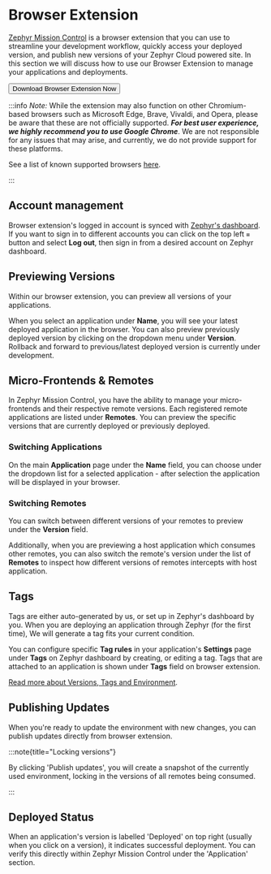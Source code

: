 
# Browser Extension

[Zephyr Mission Control](https://chromewebstore.google.com/detail/zephyr-mission-control/liflhldchhinbaeplljlplhnbkdidedn) is a browser extension that you can use to streamline your development workflow, quickly access your deployed version, and publish new versions of your Zephyr Cloud powered site. In this section we will discuss how to use our Browser Extension to manage your applications and deployments. 

<a href="https://chromewebstore.google.com/detail/zephyr-mission-control/liflhldchhinbaeplljlplhnbkdidedn" target="_blank" rel="noreferrer">
<Button variant="outline">Download Browser Extension Now</Button>
</a>


:::info
*Note:* While the extension may also function on other Chromium-based browsers such as Microsoft Edge, Brave, Vivaldi, and Opera, please be aware that these are not officially supported. _**For best user experience, we highly recommend you to use Google Chrome**_. We are not responsible for any issues that may arise, and currently, we do not provide support for these platforms.

See a list of known supported browsers [here](/supported#supported-browser).

:::

## Account management 

Browser extension's logged in account is synced with [Zephyr's dashboard](https://app.zephyr-cloud.io). If you want to sign in to different accounts you can click on the top left `≡` button and select **Log out**, then sign in from a desired account on Zephyr dashboard. 


## Previewing Versions

Within our browser extension, you can preview all versions of your applications. 

When you select an application under **Name**, you will see your latest deployed application in the browser. You can also preview previously deployed version by clicking on the dropdown menu under **Version**. Rollback and forward to previous/latest deployed version is currently under development. 

## Micro-Frontends & Remotes

In Zephyr Mission Control, you have the ability to manage your micro-frontends and their respective remote versions. Each registered remote applications are  listed under **Remotes**. You can preview the specific versions that are currently deployed or previously deployed.



### Switching Applications

On the main **Application** page under the **Name** field, you can choose under the dropdown list for a selected application - after selection the application will be displayed in your browser.  

### Switching Remotes

You can switch between different versions of your remotes to preview under the **Version** field. 

Additionally, when you are previewing a host application which consumes other remotes, you can also switch the remote's version under the list of **Remotes** to inspect how different versions of remotes intercepts with host application. 

## Tags 

Tags are either auto-generated by us, or set up in Zephyr's dashboard by you. When you are deploying an application through Zephyr (for the first time), We will generate a tag fits your current condition. 

You can configure specific **Tag rules** in your application's **Settings** page under **Tags** on Zephyr dashboard by creating, or editing a tag. Tags that are attached to an application is shown under **Tags** field on browser extension.

[Read more about Versions, Tags and Environment](/how-to/versioning-tags#zephyr-tag-management).

## Publishing Updates

When you're ready to update the environment with new changes, you can publish updates directly from browser extension. 

:::note{title="Locking versions"}

By clicking 'Publish updates', you will create a snapshot of the currently used environment, locking in the versions of all remotes being consumed.

:::

## Deployed Status

When an application's version is labelled 'Deployed' on top right (usually when you click on a version), it indicates successful deployment. You can verify this directly within Zephyr Mission Control under the 'Application' section.